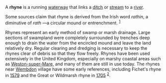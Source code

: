 A '''rhyne''' is a running [[waterway]] that links a [[ditch]] or [[stream]] to a [[river]].

Some sources claim that rhyne is derived from the Irish word ''rathin'', a diminutive of ''rath'' &mdash;a circular mound or entrenchment.  <sup>[http://www.isle-of-man.com/manxnotebook/fulltext/scrap1/ch04_gn.htm 1]</sup>

Rhynes represent an early method of swamp or marsh drainage.  Large sections of swampland were completely surrounded by trenches deep enough to drain the water from the encircled mound and leave the land relatively dry.  Regular clearing and dredging is necessary to keep the rhynes clear of debris so that they flow freely.
Rhynes have been used extensively in the United Kingdom, especially on marshy coastal areas such as [[Weston-super-Mare]], and many of them are still in use today.  The rhynes near [[Wembdon]] village have some early references, including Fichet's rhyne in [[1579]] and the Great or Wildmarsh rhyne in [[1705]] <sup>[http://www.british-history.ac.uk/report.asp?compid=18709 2]</sup>.